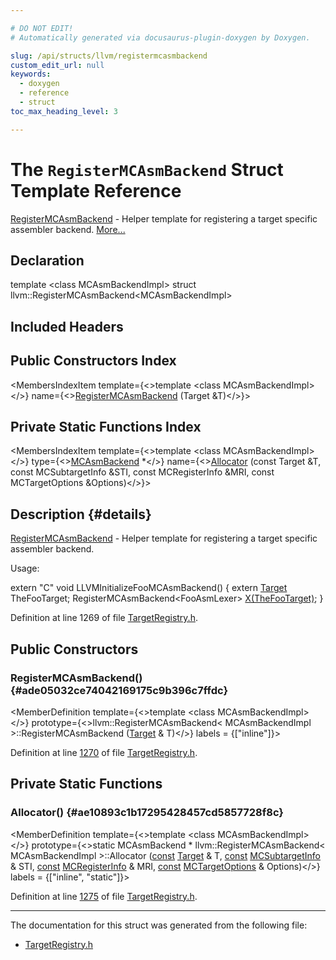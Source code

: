 ```yaml
---

# DO NOT EDIT!
# Automatically generated via docusaurus-plugin-doxygen by Doxygen.

slug: /api/structs/llvm/registermcasmbackend
custom_edit_url: null
keywords:
  - doxygen
  - reference
  - struct
toc_max_heading_level: 3

---
```





# The `RegisterMCAsmBackend` Struct Template Reference

<DoxygenPage pluginConfig={pluginConfig}>

<a href="/docs/api/structs/llvm/registermcasmbackend">RegisterMCAsmBackend</a> - Helper template for registering a target specific assembler backend. <a href="#details">More...</a>

## Declaration

<CodeBlock>template &lt;class MCAsmBackendImpl&gt;
struct llvm::RegisterMCAsmBackend&lt;MCAsmBackendImpl&gt;</CodeBlock>

## Included Headers

<IncludesList>
<IncludesListItem
  filePath="llvm/MC/TargetRegistry.h"
  permalink="/docs/api/files/include/include/llvm/include/llvm/mc/targetregistry-h"
  isLocal="true" />
</IncludesList>

## Public Constructors Index

<MembersIndex>

<MembersIndexItem
  template={<>template &lt;class MCAsmBackendImpl&gt;</>}
  name={<><a href="#ade05032ce74042169175c9b396c7ffdc">RegisterMCAsmBackend</a> (Target &amp;T)</>}>
</MembersIndexItem>

</MembersIndex>

## Private Static Functions Index

<MembersIndex>

<MembersIndexItem
  template={<>template &lt;class MCAsmBackendImpl&gt;</>}
  type={<><a href="/docs/api/classes/llvm/mcasmbackend">MCAsmBackend</a> &#42;</>}
  name={<><a href="#ae10893c1b17295428457cd5857728f8c">Allocator</a> (const Target &amp;T, const MCSubtargetInfo &amp;STI, const MCRegisterInfo &amp;MRI, const MCTargetOptions &amp;Options)</>}>
</MembersIndexItem>

</MembersIndex>

## Description {#details}

<a href="/docs/api/structs/llvm/registermcasmbackend">RegisterMCAsmBackend</a> - Helper template for registering a target specific assembler backend.

Usage:

extern &quot;C&quot; void LLVMInitializeFooMCAsmBackend() &#123; extern <a href="/docs/api/classes/llvm/target">Target</a> TheFooTarget; RegisterMCAsmBackend&lt;FooAsmLexer&gt; <a href="/docs/api/files/lib/lib/tablegen/tablegenbackendskeleton-cpp/#ab60f28d7a141ac46ccc200176a1bca8b">X(TheFooTarget)</a>; &#125;

Definition at line 1269 of file <a href="/docs/api/files/include/include/llvm/include/llvm/mc/targetregistry-h">TargetRegistry.h</a>.

<SectionDefinition>

## Public Constructors

### RegisterMCAsmBackend() {#ade05032ce74042169175c9b396c7ffdc}

<MemberDefinition
  template={<>template &lt;class MCAsmBackendImpl&gt;</>}
  prototype={<>llvm::RegisterMCAsmBackend&lt; MCAsmBackendImpl &gt;::RegisterMCAsmBackend (<a href="/docs/api/classes/llvm/target">Target</a> &amp; T)</>}
  labels = {["inline"]}>

Definition at line <a href="/docs/api/files/include/include/llvm/include/llvm/mc/targetregistry-h/#l01270">1270</a> of file <a href="/docs/api/files/include/include/llvm/include/llvm/mc/targetregistry-h">TargetRegistry.h</a>.
</MemberDefinition>

</SectionDefinition>

<SectionDefinition>

## Private Static Functions

### Allocator() {#ae10893c1b17295428457cd5857728f8c}

<MemberDefinition
  template={<>template &lt;class MCAsmBackendImpl&gt;</>}
  prototype={<>static MCAsmBackend &#42; llvm::RegisterMCAsmBackend&lt; MCAsmBackendImpl &gt;::Allocator (<a href="/docs/api/files/lib/lib/target/lib/target/aarch64/aarch64promoteconstant-cpp/#a90f8350fecae261c25be85d38b451bff">const</a> <a href="/docs/api/classes/llvm/target">Target</a> &amp; T, <a href="/docs/api/files/lib/lib/target/lib/target/aarch64/aarch64promoteconstant-cpp/#a90f8350fecae261c25be85d38b451bff">const</a> <a href="/docs/api/classes/llvm/mcsubtargetinfo">MCSubtargetInfo</a> &amp; STI, <a href="/docs/api/files/lib/lib/target/lib/target/aarch64/aarch64promoteconstant-cpp/#a90f8350fecae261c25be85d38b451bff">const</a> <a href="/docs/api/classes/llvm/mcregisterinfo">MCRegisterInfo</a> &amp; MRI, <a href="/docs/api/files/lib/lib/target/lib/target/aarch64/aarch64promoteconstant-cpp/#a90f8350fecae261c25be85d38b451bff">const</a> <a href="/docs/api/classes/llvm/mctargetoptions">MCTargetOptions</a> &amp; Options)</>}
  labels = {["inline", "static"]}>

Definition at line <a href="/docs/api/files/include/include/llvm/include/llvm/mc/targetregistry-h/#l01275">1275</a> of file <a href="/docs/api/files/include/include/llvm/include/llvm/mc/targetregistry-h">TargetRegistry.h</a>.
</MemberDefinition>

</SectionDefinition>

<hr/>

The documentation for this struct was generated from the following file:

<ul>
<li><a href="/docs/api/files/include/include/llvm/include/llvm/mc/targetregistry-h">TargetRegistry.h</a></li>
</ul>

</DoxygenPage>
